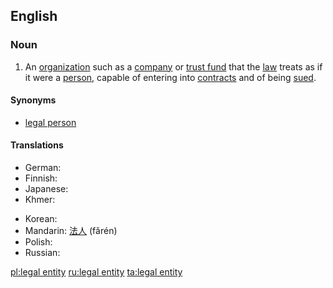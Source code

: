 {{also|legal-entity}}
==English==
{{wikipedia|lang=en}}

===Noun===
{{en-noun|head=[[legal]] [[entity]]|legal entities}}

# An [[organization]] such as a [[company]] or [[trust fund]] that the [[law]] treats as if it were a [[person]], capable of entering into [[contract]]s and of being [[sued]].

====Synonyms====
* [[legal person]]

====Translations====
{{trans-top|organisation that the law treats as a legal person}}
* German: {{t|de|Legaleinheit|f}}
* Finnish: {{t+|fi|oikeushenkilö}}
* Japanese: {{t+|ja|法人|tr=hōjin}}
* Khmer: {{t-|km|និតិបុគ្គល|tr=niteh bokol}}
{{trans-mid}}
* Korean: {{t+|ko|법인|tr=beob in}}
* Mandarin: [[法人]] (fǎrén)
* Polish: {{t-|pl|osoba prawna}}
* Russian: {{t+|ru|юридическое лицо|n|sc=Cyrl|tr=juridíčeskoje licó|alt=юриди́ческое лицо́}}
{{trans-bottom}}


[[pl:legal entity]]
[[ru:legal entity]]
[[ta:legal entity]]